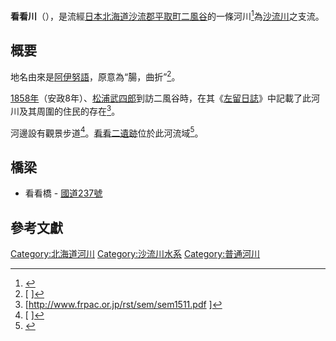 {{Geobox|河流
| name = 看看川
| category = 河流
| image = 看看川.JPG
| image_size = 300px
| image_caption = 從看看橋上看看看川
| country = {{JPN}}
| state = 北海道
| mouth = [[沙流川|沙流川]]
}}
'''看看川'''（{{jpn|j=看看川|kana=かんかんがわ}}），是流經[[日本|日本]][[北海道|北海道]][[沙流郡|沙流郡]][[平取町|平取町]][[二風谷|二風谷]]的一條河川<ref>{{lang|ja|『室蘭土木現業所管内図』北海印刷}}</ref>為[[沙流川|沙流川]]之支流。
==概要==
地名由來是[[阿伊努語|阿伊努語]]，原意為“腸，曲折”<ref name="one">[{{Cite web |url=http://www.galstown.ne.jp/4/wo/fourseasons/hokkaido/chimei/chimeipage.html |script-title=ja:北海道のアイヌ語地名解説 |access-date=2021-03-31 |archive-date=2012-06-19 |archive-url=https://web.archive.org/web/20120619191233/http://www.galstown.ne.jp/4/wo/fourseasons/hokkaido/chimei/chimeipage.html |dead-url=no }} {{lang|ja|北海道のアイヌ語地名解説}}]</ref>。

[[1858年|1858年]]（安政8年）、[[松浦武四郎|松浦武四郎]]到訪二風谷時，在其《[[左留日誌|左留日誌]]》中記載了此河川及其周圍的住民的存在<ref name="mat">[http://www.frpac.or.jp/rst/sem/sem1511.pdf{{Dead link}} {{lang|ja|アイヌ語を普及するには 萱野志朗}}]</ref>。

河邊設有觀景步道<ref name="ui">[{{Cite web |url=http://www.hidaka.pref.hokkaido.lg.jp/ts/tss/uma-shigen/umasigen/kankou/hidakanet2kankou.htm |script-title=ja:日高の観光施設の風景 |access-date=2021-03-31 |archive-date=2014-10-26 |archive-url=https://web.archive.org/web/20141026012537/http://www.hidaka.pref.hokkaido.lg.jp/ts/tss/uma-shigen/umasigen/kankou/hidakanet2kankou.htm |dead-url=no }} {{lang|ja|日高の観光施設の風景}}]</ref>。[[看看二遺跡|看看二遺跡]]位於此河流域<ref name="ui">[http://www.hidaka.pref.hokkaido.lg.jp/ts/tss/uma-shigen/umasigen/kankou/hidakanet2kankou.htm {{lang|ja|日高の観光施設の風景}}]</ref>。
==橋梁==
*看看橋 - [[國道237號|國道237號]]
==參考文獻==
{{reflist}}

[[Category:北海道河川|Category:北海道河川]]
[[Category:沙流川水系|Category:沙流川水系]]
[[Category:普通河川|Category:普通河川]]
{{JP-stub}}